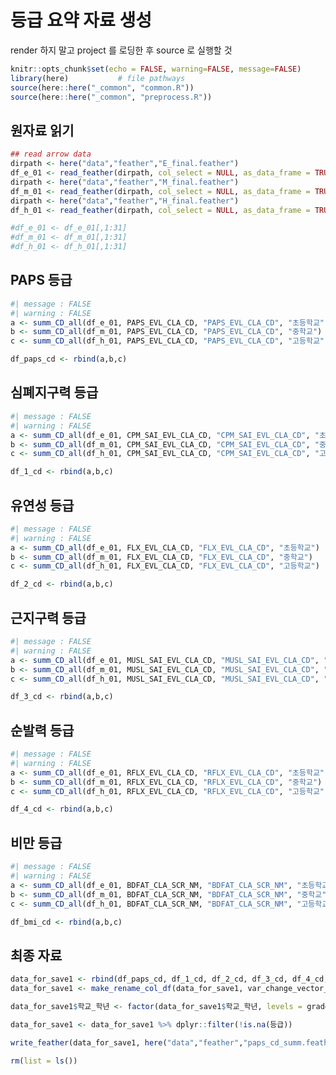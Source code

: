 # 등급 요약 자료 생성

render 하지 말고 project  를 로딩한 후 source 로 실행할 것 

```r
knitr::opts_chunk$set(echo = FALSE, warning=FALSE, message=FALSE)
library(here)           # file pathways
source(here::here("_common", "common.R"))
source(here::here("_common", "preprocess.R"))
```
## 원자료 읽기

```r
## read arrow data
dirpath <- here("data","feather","E_final.feather")
df_e_01 <- read_feather(dirpath, col_select = NULL, as_data_frame = TRUE, mmap = TRUE)
dirpath <- here("data","feather","M_final.feather")
df_m_01 <- read_feather(dirpath, col_select = NULL, as_data_frame = TRUE, mmap = TRUE)
dirpath <- here("data","feather","H_final.feather")
df_h_01 <- read_feather(dirpath, col_select = NULL, as_data_frame = TRUE, mmap = TRUE)

#df_e_01 <- df_e_01[,1:31]
#df_m_01 <- df_m_01[,1:31]
#df_h_01 <- df_h_01[,1:31]
```


## PAPS 등급


```r
#| message : FALSE
#| warning : FALSE
a <- summ_CD_all(df_e_01, PAPS_EVL_CLA_CD, "PAPS_EVL_CLA_CD", "초등학교")
b <- summ_CD_all(df_m_01, PAPS_EVL_CLA_CD, "PAPS_EVL_CLA_CD", "중학교")
c <- summ_CD_all(df_h_01, PAPS_EVL_CLA_CD, "PAPS_EVL_CLA_CD", "고등학교")

df_paps_cd <- rbind(a,b,c)
```


## 심폐지구력 등급


```r
#| message : FALSE
#| warning : FALSE
a <- summ_CD_all(df_e_01, CPM_SAI_EVL_CLA_CD, "CPM_SAI_EVL_CLA_CD", "초등학교")
b <- summ_CD_all(df_m_01, CPM_SAI_EVL_CLA_CD, "CPM_SAI_EVL_CLA_CD", "중학교")
c <- summ_CD_all(df_h_01, CPM_SAI_EVL_CLA_CD, "CPM_SAI_EVL_CLA_CD", "고등학교")

df_1_cd <- rbind(a,b,c)
```


## 유연성 등급


```r
#| message : FALSE
#| warning : FALSE
a <- summ_CD_all(df_e_01, FLX_EVL_CLA_CD, "FLX_EVL_CLA_CD", "초등학교")
b <- summ_CD_all(df_m_01, FLX_EVL_CLA_CD, "FLX_EVL_CLA_CD", "중학교")
c <- summ_CD_all(df_h_01, FLX_EVL_CLA_CD, "FLX_EVL_CLA_CD", "고등학교")

df_2_cd <- rbind(a,b,c)
```

## 근지구력 등급


```r
#| message : FALSE
#| warning : FALSE
a <- summ_CD_all(df_e_01, MUSL_SAI_EVL_CLA_CD, "MUSL_SAI_EVL_CLA_CD", "초등학교")
b <- summ_CD_all(df_m_01, MUSL_SAI_EVL_CLA_CD, "MUSL_SAI_EVL_CLA_CD", "중학교")
c <- summ_CD_all(df_h_01, MUSL_SAI_EVL_CLA_CD, "MUSL_SAI_EVL_CLA_CD", "고등학교")

df_3_cd <- rbind(a,b,c)
```

## 순발력 등급


```r
#| message : FALSE
#| warning : FALSE
a <- summ_CD_all(df_e_01, RFLX_EVL_CLA_CD, "RFLX_EVL_CLA_CD", "초등학교")
b <- summ_CD_all(df_m_01, RFLX_EVL_CLA_CD, "RFLX_EVL_CLA_CD", "중학교")
c <- summ_CD_all(df_h_01, RFLX_EVL_CLA_CD, "RFLX_EVL_CLA_CD", "고등학교")

df_4_cd <- rbind(a,b,c)
```

## 비만 등급


```r
#| message : FALSE
#| warning : FALSE
a <- summ_CD_all(df_e_01, BDFAT_CLA_SCR_NM, "BDFAT_CLA_SCR_NM", "초등학교")
b <- summ_CD_all(df_m_01, BDFAT_CLA_SCR_NM, "BDFAT_CLA_SCR_NM", "중학교")
c <- summ_CD_all(df_h_01, BDFAT_CLA_SCR_NM, "BDFAT_CLA_SCR_NM", "고등학교")

df_bmi_cd <- rbind(a,b,c)
```

## 최종 자료
```r

data_for_save1 <- rbind(df_paps_cd, df_1_cd, df_2_cd, df_3_cd, df_4_cd, df_bmi_cd) %>% ungroup()
data_for_save1 <- make_rename_col_df(data_for_save1, var_change_vector_PAPS)

data_for_save1$학교_학년 <- factor(data_for_save1$학교_학년, levels = grade_levels)

data_for_save1 <- data_for_save1 %>% dplyr::filter(!is.na(등급))

write_feather(data_for_save1, here("data","feather","paps_cd_summ.feather"))

rm(list = ls())
```
